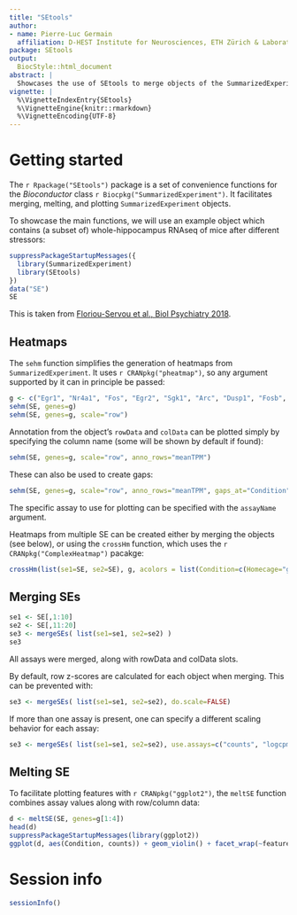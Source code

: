 ```yaml
---
title: "SEtools"
author:
- name: Pierre-Luc Germain
  affiliation: D-HEST Institute for Neurosciences, ETH Zürich & Laboratory of Statistical Bioinformatics, University Zürich
package: SEtools
output:
  BiocStyle::html_document
abstract: |
  Showcases the use of SEtools to merge objects of the SummarizedExperiment class, melt them, and plot annotated heatmaps from them.
vignette: |
  %\VignetteIndexEntry{SEtools}
  %\VignetteEngine{knitr::rmarkdown}
  %\VignetteEncoding{UTF-8}
---
```


# Getting started

The `r Rpackage("SEtools")` package is a set of convenience functions for the _Bioconductor_ class `r Biocpkg("SummarizedExperiment")`. It facilitates merging, melting, and plotting `SummarizedExperiment` objects.

To showcase the main functions, we will use an example object which contains (a subset of) whole-hippocampus RNAseq of mice after different stressors:

```r
suppressPackageStartupMessages({
  library(SummarizedExperiment)
  library(SEtools)
})
data("SE")
SE
```

This is taken from [Floriou-Servou et al., Biol Psychiatry 2018](https://doi.org/10.1016/j.biopsych.2018.02.003).

## Heatmaps

The `sehm` function simplifies the generation of heatmaps from `SummarizedExperiment`. It uses `r CRANpkg("pheatmap")`, so any argument supported by it can in principle be passed:

```r
g <- c("Egr1", "Nr4a1", "Fos", "Egr2", "Sgk1", "Arc", "Dusp1", "Fosb", "Sik1")
sehm(SE, genes=g)
sehm(SE, genes=g, scale="row")
```

Annotation from the object's `rowData` and `colData` can be plotted simply by specifying the column name (some will be shown by default if found):
```r
sehm(SE, genes=g, scale="row", anno_rows="meanTPM")
```

These can also be used to create gaps:
```r
sehm(SE, genes=g, scale="row", anno_rows="meanTPM", gaps_at="Condition")
```

The specific assay to use for plotting can be specified with the `assayName` argument.

Heatmaps from multiple SE can be created either by merging the objects (see below), or using the `crossHm` function, which uses the `r CRANpkg("ComplexHeatmap")` pacakge:

```r
crossHm(list(se1=SE, se2=SE), g, acolors = list(Condition=c(Homecage="green", "Handling"="orange", "Restraint"="red", "Swim"="blue")))
```


## Merging SEs

```r
se1 <- SE[,1:10]
se2 <- SE[,11:20]
se3 <- mergeSEs( list(se1=se1, se2=se2) )
se3
```

All assays were merged, along with rowData and colData slots.

By default, row z-scores are calculated for each object when merging. This can be prevented with:
```r
se3 <- mergeSEs( list(se1=se1, se2=se2), do.scale=FALSE)
```

If more than one assay is present, one can specify a different scaling behavior for each assay:
```r
se3 <- mergeSEs( list(se1=se1, se2=se2), use.assays=c("counts", "logcpm"), do.scale=c(FALSE, TRUE))
```


## Melting SE

To facilitate plotting features with `r CRANpkg("ggplot2")`, the `meltSE` function combines assay values along with row/column data:

```r
d <- meltSE(SE, genes=g[1:4])
head(d)
suppressPackageStartupMessages(library(ggplot2))
ggplot(d, aes(Condition, counts)) + geom_violin() + facet_wrap(~feature, scale="free")
```


# Session info {.unnumbered}

```r
sessionInfo()
```
